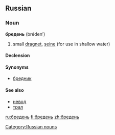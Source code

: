 ==Russian==

===Noun===
'''бредень''' (bréden’) {{m}}

# {{fishing|lang=ru}} small [[dragnet]], [[seine]] (for use in shallow water)

====Declension====
{{ru-noun-inan-ь-1-m|бредн|бре́дн|бре́день}}

====Synonyms====
* [[бредник]]

====See also====
* [[невод]]
* [[трал]]

[[Category:Russian nouns]]

[[ru:бредень]]
[[fi:бредень]]
[[zh:бредень]]